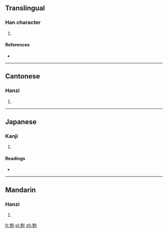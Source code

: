 ==Translingual==

===Han character===
{{Han char|rn=18|rad=刀|as=12|sn=14|four=2230<sub>0</sub>|canj=人火中弓 (OFLN)|ids=⿰[[焦]][[刂]]}}

# {{defn|Han|sort=刀12}}

====References====
* {{Han ref|kx=0143.480|dkj=02182|dj=0324.220|hdz=10355.200|uh=5281|ud=21121|bh=E142|bd=57666}}

----

==Cantonese==

===Hanzi===
{{yue-hanzi|jyut=|y=chiu1}}

# {{defn|lang=yue|sort=刀12}}

----

==Japanese==

===Kanji===
{{ja-kanji|grade=|rs=刀12}}

# {{defn|lang=ja|sort=刀12}}

====Readings====
* {{ja-readings|on=[[っよう]] (syō), [[じょう]] (jō)|kun=[[たつ]] (tatsu), [[かる]] (karu), [[かりとる]] (karitoru)}}

----

==Mandarin==

===Hanzi===
{{cmn-hanzi|pin=[[qiāo]] ([[qiao1]])|wg=ch'iao<sup>1</sup>}}

# {{defn|lang=cmn|sort=刀12}}

[[fr:劁]]
[[pl:劁]]
[[zh:劁]]